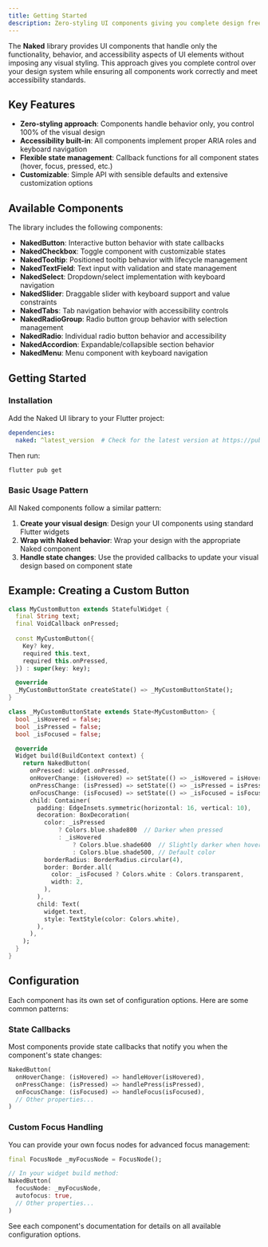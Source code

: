 ```yaml
---
title: Getting Started
description: Zero-styling UI components giving you complete design freedom
---
```


The **Naked** library provides UI components that handle only the functionality, behavior, and accessibility aspects of UI elements without imposing any visual styling. This approach gives you complete control over your design system while ensuring all components work correctly and meet accessibility standards.

## Key Features

- **Zero-styling approach**: Components handle behavior only, you control 100% of the visual design
- **Accessibility built-in**: All components implement proper ARIA roles and keyboard navigation
- **Flexible state management**: Callback functions for all component states (hover, focus, pressed, etc.)
- **Customizable**: Simple API with sensible defaults and extensive customization options

## Available Components

The library includes the following components:

- **NakedButton**: Interactive button behavior with state callbacks
- **NakedCheckbox**: Toggle component with customizable states
- **NakedTooltip**: Positioned tooltip behavior with lifecycle management
- **NakedTextField**: Text input with validation and state management
- **NakedSelect**: Dropdown/select implementation with keyboard navigation
- **NakedSlider**: Draggable slider with keyboard support and value constraints
- **NakedTabs**: Tab navigation behavior with accessibility controls
- **NakedRadioGroup**: Radio button group behavior with selection management
- **NakedRadio**: Individual radio button behavior and accessibility
- **NakedAccordion**: Expandable/collapsible section behavior
- **NakedMenu**: Menu component with keyboard navigation

## Getting Started

### Installation

Add the Naked UI library to your Flutter project:

```yaml
dependencies:
  naked: ^latest_version  # Check for the latest version at https://pub.dev/packages/naked
```

Then run:

```bash
flutter pub get
```

### Basic Usage Pattern

All Naked components follow a similar pattern:

1. **Create your visual design**: Design your UI components using standard Flutter widgets
2. **Wrap with Naked behavior**: Wrap your design with the appropriate Naked component
3. **Handle state changes**: Use the provided callbacks to update your visual design based on component state

## Example: Creating a Custom Button

```dart
class MyCustomButton extends StatefulWidget {
  final String text;
  final VoidCallback onPressed;
  
  const MyCustomButton({
    Key? key,
    required this.text,
    required this.onPressed,
  }) : super(key: key);

  @override
  _MyCustomButtonState createState() => _MyCustomButtonState();
}

class _MyCustomButtonState extends State<MyCustomButton> {
  bool _isHovered = false;
  bool _isPressed = false;
  bool _isFocused = false;

  @override
  Widget build(BuildContext context) {
    return NakedButton(
      onPressed: widget.onPressed,
      onHoverChange: (isHovered) => setState(() => _isHovered = isHovered),
      onPressChange: (isPressed) => setState(() => _isPressed = isPressed),
      onFocusChange: (isFocused) => setState(() => _isFocused = isFocused),
      child: Container(
        padding: EdgeInsets.symmetric(horizontal: 16, vertical: 10),
        decoration: BoxDecoration(
          color: _isPressed
              ? Colors.blue.shade800  // Darker when pressed
              : _isHovered
                  ? Colors.blue.shade600  // Slightly darker when hovered
                  : Colors.blue.shade500, // Default color
          borderRadius: BorderRadius.circular(4),
          border: Border.all(
            color: _isFocused ? Colors.white : Colors.transparent,
            width: 2,
          ),
        ),
        child: Text(
          widget.text,
          style: TextStyle(color: Colors.white),
        ),
      ),
    );
  }
}
```

## Configuration

Each component has its own set of configuration options. Here are some common patterns:

### State Callbacks

Most components provide state callbacks that notify you when the component's state changes:

```dart
NakedButton(
  onHoverChange: (isHovered) => handleHover(isHovered),
  onPressChange: (isPressed) => handlePress(isPressed),
  onFocusChange: (isFocused) => handleFocus(isFocused),
  // Other properties...
)
```



### Custom Focus Handling

You can provide your own focus nodes for advanced focus management:

```dart
final FocusNode _myFocusNode = FocusNode();

// In your widget build method:
NakedButton(
  focusNode: _myFocusNode,
  autofocus: true,
  // Other properties...
)
```

See each component's documentation for details on all available configuration options.
